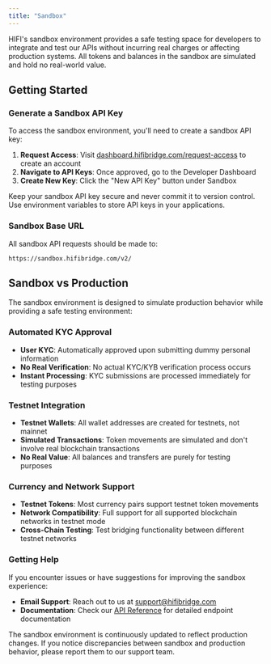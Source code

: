 ```yaml
---
title: "Sandbox"
---
```


HIFI's sandbox environment provides a safe testing space for developers to integrate and test our APIs without incurring real charges or affecting production systems. All tokens and balances in the sandbox are simulated and hold no real-world value.

## Getting Started

### Generate a Sandbox API Key

To access the sandbox environment, you'll need to create a sandbox API key:

1. **Request Access**: Visit [dashboard.hifibridge.com/request-access](https://dashboard.hifibridge.com/request-access) to create an account
2. **Navigate to API Keys**: Once approved, go to the Developer Dashboard
3. **Create New Key**: Click the "New API Key" button under Sandbox

<Warning>
  Keep your sandbox API key secure and never commit it to version control. Use
  environment variables to store API keys in your applications.
</Warning>

### Sandbox Base URL

All sandbox API requests should be made to:

```
https://sandbox.hifibridge.com/v2/
```

## Sandbox vs Production

The sandbox environment is designed to simulate production behavior while providing a safe testing environment:

### Automated KYC Approval

- **User KYC**: Automatically approved upon submitting dummy personal information
- **No Real Verification**: No actual KYC/KYB verification process occurs
- **Instant Processing**: KYC submissions are processed immediately for testing purposes

### Testnet Integration

- **Testnet Wallets**: All wallet addresses are created for testnets, not mainnet
- **Simulated Transactions**: Token movements are simulated and don't involve real blockchain transactions
- **No Real Value**: All balances and transfers are purely for testing purposes

### Currency and Network Support

- **Testnet Tokens**: Most currency pairs support testnet token movements
- **Network Compatibility**: Full support for all supported blockchain networks in testnet mode
- **Cross-Chain Testing**: Test bridging functionality between different testnet networks

### Getting Help

If you encounter issues or have suggestions for improving the sandbox experience:

- **Email Support**: Reach out to us at [support@hifibridge.com](mailto:support@hifibridge.com)
- **Documentation**: Check our [API Reference](/api/reference) for detailed endpoint documentation

<Info>
  The sandbox environment is continuously updated to reflect production changes.
  If you notice discrepancies between sandbox and production behavior, please
  report them to our support team.
</Info>
